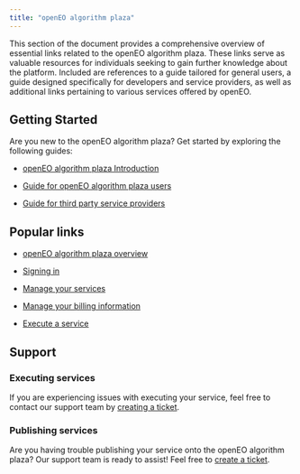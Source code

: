 ```yaml
---
title: "openEO algorithm plaza"
---
```


This section of the document provides a comprehensive overview of essential links related to the openEO algorithm plaza. These links serve as valuable resources for individuals seeking to gain further knowledge about the platform. Included are references to a guide tailored for general users, a guide designed specifically for developers and service providers, as well as additional links pertaining to various services offered by openEO.


## Getting Started

Are you new to the openEO algorithm plaza? Get started by exploring the following guides:

* [openEO algorithm plaza Introduction](PlazaDetails/Introduction.qmd)

* [Guide for openEO algorithm plaza users](PlazaDetails/UserGuide.qmd)

* [Guide for third party service providers](PlazaDetails/ServiceProviderGuide.qmd)


## Popular links


* [openEO algorithm plaza overview](PlazaDetails/Overview.qmd)

* [Signing in](PlazaDetails/SignIn.qmd)

* [Manage your services](PlazaDetails/ManageService.qmd)

* [Manage your billing information](PlazaDetails/ManageBilling.qmd) 

* [Execute a service](PlazaDetails/ExecuteService.qmd)


## Support

### Executing services

If you are experiencing issues with executing your service, feel free to contact our support team by [creating a ticket](https://helpcenter.dataspace.copernicus.eu/hc/en-gb){target="_blank"}.

### Publishing services

Are you having trouble publishing your service onto the openEO algorithm plaza? Our support team is ready to assist! Feel free to [create a ticket](https://helpcenter.dataspace.copernicus.eu/hc/en-gb){target="_blank"}.

